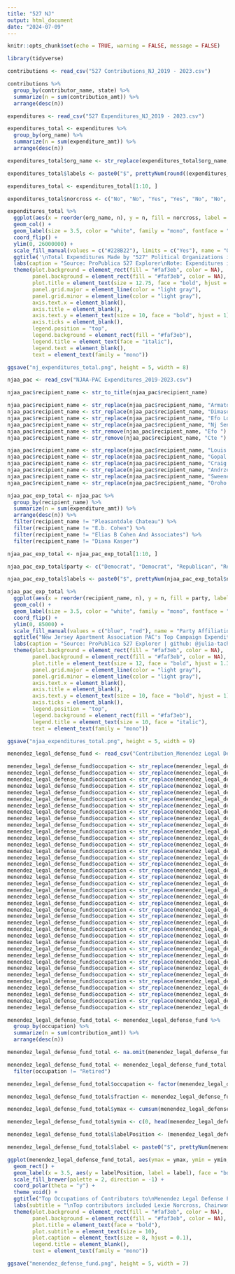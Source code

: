 ---
title: "527 NJ"
output: html_document
date: "2024-07-09"
---

```{r setup, include=FALSE}
knitr::opts_chunk$set(echo = TRUE, warning = FALSE, message = FALSE)
```

```{r load packages}
library(tidyverse)
```

```{r contributions}

contributions <- read_csv("527 Contributions_NJ_2019 - 2023.csv")

contributions %>%
  group_by(contributor_name, state) %>%
  summarize(n = sum(contribution_amt)) %>%
  arrange(desc(n))

```

```{r expenditures}

expenditures <- read_csv("527 Expenditures_NJ_2019 - 2023.csv")

expenditures_total <- expenditures %>%
  group_by(org_name) %>%
  summarize(n = sum(expenditure_amt)) %>%
  arrange(desc(n))

expenditures_total$org_name <- str_replace(expenditures_total$org_name, "MONDAY MORNING NEW JERSEY", "Monday Morning New Jersey")

expenditures_total$labels <- paste0("$", prettyNum(round((expenditures_total$n/1000000), 2)), "m")

expenditures_total <- expenditures_total[1:10, ]

expenditures_total$norcross <- c("No", "No", "Yes", "Yes", "No", "No", "Yes", "Yes", "No", "No")

expenditures_total %>%
  ggplot(aes(x = reorder(org_name, n), y = n, fill = norcross, label = labels)) +
  geom_col() +
  geom_label(size = 3.5, color = "white", family = "mono", fontface = "bold", show.legend = FALSE) +
  coord_flip() +
  ylim(0, 26000000) +
  scale_fill_manual(values = c("#228B22"), limits = c("Yes"), name = "Organization Linked to George Norcross") +
  ggtitle('\nTotal Expenditures Made by "527" Political Organizations in NJ (2019-2023)') +
  labs(caption = "Source: ProPublica 527 Explorer\nNote: Expenditures include political contributions, media, operating costs, etc.\n\ngithub: @julia-tache") +
  theme(plot.background = element_rect(fill = "#faf3eb", color = NA),
        panel.background = element_rect(fill = "#faf3eb", color = NA),
        plot.title = element_text(size = 12.75, face = "bold", hjust = 0.98),
        panel.grid.major = element_line(color = "light gray"),
        panel.grid.minor = element_line(color = "light gray"),
        axis.text.x = element_blank(),
        axis.title = element_blank(),
        axis.text.y = element_text(size = 10, face = "bold", hjust = 1),
        axis.ticks = element_blank(),
        legend.position = "top",
        legend.background = element_rect(fill = "#faf3eb"),
        legend.title = element_text(face = "italic"),
        legend.text = element_blank(),
        text = element_text(family = "mono"))

ggsave("nj_expenditures_total.png", height = 5, width = 8)

```

```{r NJAA PAC - Expenditures}

njaa_pac <- read_csv("NJAA-PAC Expenditures_2019-2023.csv")

njaa_pac$recipient_name <- str_to_title(njaa_pac$recipient_name)

njaa_pac$recipient_name <- str_replace(njaa_pac$recipient_name, "Armato For For Assembly", "Armato For Assembly")
njaa_pac$recipient_name <- str_replace(njaa_pac$recipient_name, "Dimaso For Assembly", "Dimaio For Assembly")
njaa_pac$recipient_name <- str_replace(njaa_pac$recipient_name, "Efo Louis D Greenwald For Assembly", "Efo Louis Greenwald For Assembly")
njaa_pac$recipient_name <- str_replace(njaa_pac$recipient_name, "Nj Senate Democratic Majority", "Senate Democratic Majority")
njaa_pac$recipient_name <- str_remove(njaa_pac$recipient_name, "Efo ")
njaa_pac$recipient_name <- str_remove(njaa_pac$recipient_name, "Cte ")

njaa_pac$recipient_name <- str_replace(njaa_pac$recipient_name, "Louis Greenwald For Assembly", "Louis Greenwald for Assembly")
njaa_pac$recipient_name <- str_replace(njaa_pac$recipient_name, "Gopal For Senate", "Vin Gopal for Senate")
njaa_pac$recipient_name <- str_replace(njaa_pac$recipient_name, "Craig J Coughlin For Assembly", "Craig J. Coughlin for Assembly")
njaa_pac$recipient_name <- str_replace(njaa_pac$recipient_name, "Andrzejczak Land And Milam For The First Dist.", "Andrzejczak, Land,\nand Milam for District 1")
njaa_pac$recipient_name <- str_replace(njaa_pac$recipient_name, "Sweeney Burzichelli And Taliaferro", "Sweeney, Burzichelli,\nand Taliaferro for District 3")
njaa_pac$recipient_name <- str_replace(njaa_pac$recipient_name, "Oroho For Senate", "Steven Oroho for Senate")

njaa_pac_exp_total <- njaa_pac %>%
  group_by(recipient_name) %>%
  summarize(n = sum(expenditure_amt)) %>%
  arrange(desc(n)) %>%
  filter(recipient_name != "Pleasantdale Chateau") %>%
  filter(recipient_name != "E.b. Cohen") %>%
  filter(recipient_name != "Elias B Cohen And Associates") %>%
  filter(recipient_name != "Diana Kasper")

njaa_pac_exp_total <- njaa_pac_exp_total[1:10, ]

njaa_pac_exp_total$party <- c("Democrat", "Democrat", "Republican", "Republican", "Democrat", "Democrat", "Democrat", "Democrat", "Democrat", "Republican")

njaa_pac_exp_total$labels <- paste0("$", prettyNum(njaa_pac_exp_total$n, big.mark = ","))

njaa_pac_exp_total %>%
  ggplot(aes(x = reorder(recipient_name, n), y = n, fill = party, label = labels)) +
  geom_col() +
  geom_label(size = 3.5, color = "white", family = "mono", fontface = "bold", show.legend = FALSE) +
  coord_flip() +
  ylim(0, 85000) +
  scale_fill_manual(values = c("blue", "red"), name = "Party Affiliation") +
  ggtitle("New Jersey Apartment Association PAC's Top Campaign Expenditures (2019-2023)") +
  labs(caption = "Source: ProPublica 527 Explorer | github: @julia-tache") +
  theme(plot.background = element_rect(fill = "#faf3eb", color = NA),
        panel.background = element_rect(fill = "#faf3eb", color = NA),
        plot.title = element_text(size = 12, face = "bold", hjust = 1.3),
        panel.grid.major = element_line(color = "light gray"),
        panel.grid.minor = element_line(color = "light gray"),
        axis.text.x = element_blank(),
        axis.title = element_blank(),
        axis.text.y = element_text(size = 10, face = "bold", hjust = 1),
        axis.ticks = element_blank(),
        legend.position = "top",
        legend.background = element_rect(fill = "#faf3eb"),
        legend.title = element_text(size = 10, face = "italic"),
        text = element_text(family = "mono"))

ggsave("njaa_expenditures_total.png", height = 5, width = 9)

```

```{r Menendez - Contributions}

menendez_legal_defense_fund <- read_csv("Contribution_Menendez Legal Defense Fund_932380626.csv")

menendez_legal_defense_fund$occupation <- str_replace(menendez_legal_defense_fund$occupation, "President   CEO", "Executive")
menendez_legal_defense_fund$occupation <- str_replace(menendez_legal_defense_fund$occupation, "Executive Chairman", "Executive")
menendez_legal_defense_fund$occupation <- str_replace(menendez_legal_defense_fund$occupation, "Chairman", "Executive")
menendez_legal_defense_fund$occupation <- str_replace(menendez_legal_defense_fund$occupation, "Chairwoman", "Executive")
menendez_legal_defense_fund$occupation <- str_replace(menendez_legal_defense_fund$occupation, "Financial Operating Executive", "Executive")
menendez_legal_defense_fund$occupation <- str_replace(menendez_legal_defense_fund$occupation, "Insurance Executive", "Executive")
menendez_legal_defense_fund$occupation <- str_replace(menendez_legal_defense_fund$occupation, "VP Marketing Sales", "Executive")
menendez_legal_defense_fund$occupation <- str_replace(menendez_legal_defense_fund$occupation, "President Executive", "Executive")
menendez_legal_defense_fund$occupation <- str_replace(menendez_legal_defense_fund$occupation, "CEO", "Executive")
menendez_legal_defense_fund$occupation <- str_replace(menendez_legal_defense_fund$occupation, "President", "Executive")
menendez_legal_defense_fund$occupation <- str_replace(menendez_legal_defense_fund$occupation, "Owner", "Business Owner")
menendez_legal_defense_fund$occupation <- str_replace(menendez_legal_defense_fund$occupation, "Business Business Owner", "Business Owner")
menendez_legal_defense_fund$occupation <- str_replace(menendez_legal_defense_fund$occupation, "lawyer", "Attorney")
menendez_legal_defense_fund$occupation <- str_replace(menendez_legal_defense_fund$occupation, "retired", "Retired")
menendez_legal_defense_fund$occupation <- str_replace(menendez_legal_defense_fund$occupation, "Realtor", "Real Estate")
menendez_legal_defense_fund$occupation <- str_replace(menendez_legal_defense_fund$occupation, "Real Estate Developer", "Real Estate")
menendez_legal_defense_fund$occupation <- str_replace(menendez_legal_defense_fund$occupation, "Developer", "Real Estate")
menendez_legal_defense_fund$occupation <- str_replace(menendez_legal_defense_fund$occupation, "Executive Manager", "Executive")
menendez_legal_defense_fund$occupation <- str_replace(menendez_legal_defense_fund$occupation, "IT Administrator", "IT/Engin.eer")
menendez_legal_defense_fund$occupation <- str_replace(menendez_legal_defense_fund$occupation, "civil Engineer", "IT/Engin.eer")
menendez_legal_defense_fund$occupation <- str_replace(menendez_legal_defense_fund$occupation, "Physician", "Physician/Nurse/Medical")
menendez_legal_defense_fund$occupation <- str_replace(menendez_legal_defense_fund$occupation, "Registered Nurse", "Physician/Nurse/Medical")
menendez_legal_defense_fund$occupation <- str_replace(menendez_legal_defense_fund$occupation, "Medical doctor", "Physician/Nurse/Medical")
menendez_legal_defense_fund$occupation <- str_replace(menendez_legal_defense_fund$occupation, "VP Marketing   Sales", "Executive")
menendez_legal_defense_fund$occupation <- str_replace(menendez_legal_defense_fund$occupation, "Cyber", "IT/Engin.eer")
menendez_legal_defense_fund$occupation <- str_replace(menendez_legal_defense_fund$occupation, "Executive Supervisor", "Executive")
menendez_legal_defense_fund$occupation <- str_replace(menendez_legal_defense_fund$occupation, "Not Employed", "Unemployed")
menendez_legal_defense_fund$occupation <- str_replace(menendez_legal_defense_fund$occupation, "Restaurant owner", "Business Owner")
menendez_legal_defense_fund$occupation <- str_replace(menendez_legal_defense_fund$occupation, "Financial Consultant", "Consultant")
menendez_legal_defense_fund$occupation <- str_replace(menendez_legal_defense_fund$occupation, "Real Estate broker", "Real Estate")
menendez_legal_defense_fund$occupation <- str_replace(menendez_legal_defense_fund$occupation, "Real estate manager", "Real Estate")
menendez_legal_defense_fund$occupation <- str_replace(menendez_legal_defense_fund$occupation, "Transportation Engineer", "IT/Engin.eer")
menendez_legal_defense_fund$occupation <- str_replace(menendez_legal_defense_fund$occupation, "ceo", "Executive")
menendez_legal_defense_fund$occupation <- str_replace(menendez_legal_defense_fund$occupation, "pharmacist", "Physician/Nurse/Medical")
menendez_legal_defense_fund$occupation <- str_replace(menendez_legal_defense_fund$occupation, "Senior Test Engineer - Consultant", "IT/Engin.eer")
menendez_legal_defense_fund$occupation <- str_replace(menendez_legal_defense_fund$occupation, "Business owner", "Business Owner")
menendez_legal_defense_fund$occupation <- str_replace(menendez_legal_defense_fund$occupation, "Engineer", "IT/Engin.eer")
menendez_legal_defense_fund$occupation <- str_replace(menendez_legal_defense_fund$occupation, "IT/Engin.eer", "IT/Engineer")

menendez_legal_defense_fund_total <- menendez_legal_defense_fund %>%
  group_by(occupation) %>%
  summarize(n = sum(contribution_amt)) %>%
  arrange(desc(n))

menendez_legal_defense_fund_total <- na.omit(menendez_legal_defense_fund_total)[1:6, ]

menendez_legal_defense_fund_total <- menendez_legal_defense_fund_total %>%
  filter(occupation != "Retired")

menendez_legal_defense_fund_total$occupation <- factor(menendez_legal_defense_fund_total$occupation, levels = c("Executive", "Physician/Nurse/Medical", "Attorney", "Real Estate", "Retired", "Business Owner"))

menendez_legal_defense_fund_total$fraction <- menendez_legal_defense_fund_total$n / sum(menendez_legal_defense_fund_total$n)

menendez_legal_defense_fund_total$ymax <- cumsum(menendez_legal_defense_fund_total$fraction)

menendez_legal_defense_fund_total$ymin <- c(0, head(menendez_legal_defense_fund_total$ymax, n = -1))

menendez_legal_defense_fund_total$labelPosition <- (menendez_legal_defense_fund_total$ymax + menendez_legal_defense_fund_total$ymin) / 2

menendez_legal_defense_fund_total$label <- paste0("$", prettyNum(menendez_legal_defense_fund_total$n, big.mark = ","))

ggplot(menendez_legal_defense_fund_total, aes(ymax = ymax, ymin = ymin, xmax = 4, xmin = 3, fill = occupation)) +
  geom_rect() +
  geom_label(x = 3.5, aes(y = labelPosition, label = label), face = "bold", family = "mono", show_guide  = FALSE) +
  scale_fill_brewer(palette = 2, direction = -1) +
  coord_polar(theta = "y") +
  theme_void() +
  ggtitle("Top Occupations of Contributors to\nMenendez Legal Defense Fund (2023)") +
  labs(subtitle = "\nTop contributors included Lexie Norcross, Chairwoman at PhillyVoice.com,\nAlexander Norcross, Professional Development Associate at Mid Penn Bank, and\nnone other than George Norcross.", caption = "Total contributions by occupation. | Source: ProPublica 527 Explorer | github: @julia-tache") +
  theme(plot.background = element_rect(fill = "#faf3eb", color = NA),
        panel.background = element_rect(fill = "#faf3eb", color = NA),
        plot.title = element_text(face = "bold"),
        plot.subtitle = element_text(size = 10),
        plot.caption = element_text(size = 8, hjust = 0.1),
        legend.title = element_blank(),
        text = element_text(family = "mono"))

ggsave("menendez_defense_fund.png", height = 5, width = 7)

```



